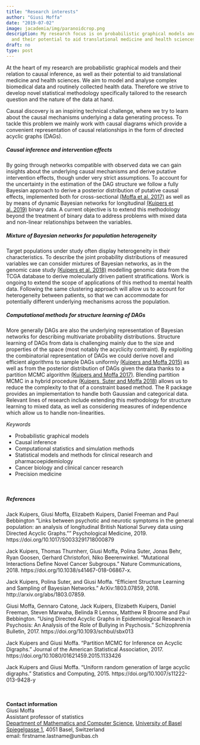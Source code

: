 ```yaml
---
title: "Research interests"
author: "Giusi Moffa"
date: "2019-07-02"
image: jacademia/img/paranoidcrop.png
description: My research focus is on probabilistic graphical models and causal inference,
  and their potential to aid translational medicine and health sciences.
draft: no
type: post
---
```


At the heart of my research are probabilistic graphical models and their relation to causal inference, as well as their potential to aid translational medicine and health sciences. We aim to model and analyse complex biomedical data and routinely collected health data. Therefore we strive to develop novel statistical methodology specifically tailored to the research question and the nature of the data at hand. 

Causal discovery is an inspiring technical challenge, where we try to learn about the causal mechanisms underlying a data generating process. To tackle this problem we mainly work with causal diagrams which provide a convenient representation of causal relationships in the form of directed acyclic graphs (DAGs). 

<!--
**Open positions**  
If you are also intrigued by causal inference and its connected computational challenges, and would consider doing a PhD or postdoc working on some of the projects outlined below, please send me an email.
-->

##### Causal inference and intervention effects  
By going through networks compatible with observed data we can gain insights about the underlying causal mechanisms and derive putative intervention effects, though under very strict assumptions. To account for the uncertainty in the estimation of the DAG structure we follow a fully Bayesian approach to derive a posterior distribution of putative causal effects, implemented both for cross-sectional [(Moffa et al. 2017)](https://doi.org/10.1093/schbul/sbx013) as well as by means of dynamic Bayesian networks for longitudinal [(Kuipers et al. 2019)](https://doi.org/10.1017/S0033291718000879) binary data. A current objective is to extend this methodology beyond the treatment of binary data to address problems with mixed data and non-linear relationships between the variables.

##### Mixture of Bayesian networks for population heterogeneity
Target populations under study often display heterogeneity in their characteristics. To describe the joint probability distributions of measured variables we can consider mixtures of Bayesian networks, as in the genomic case study [(Kuipers et al. 2018)](https://doi.org/10.1038/s41467-018-06867-x) modelling genomic data from the TCGA database to derive molecularly driven patient stratifications. Work is ongoing to extend the scope of applications of this method to mental health data. Following the same clustering approach will allow us to account for heterogeneity between patients, so that we can accommodate for potentially different underlying mechanisms across the population.

##### Computational methods for structure learning of DAGs  
More generally DAGs are also the underlying representation of Bayesian networks for describing multivariate probability distributions. Structure learning of DAGs from data is challenging mainly due to the size and properties of the space (most notably the acyclicity contraint). By exploiting the combinatorial representation of DAGs we could derive novel and efficient algorithms to sample DAGs uniformly [(Kuipers and Moffa 2015)](https://doi.org/10.1007/s11222-013-9428-y) as well as from the posterior distribution of DAGs given the data thanks to a partition MCMC algorithm [(Kuipers and Moffa 2017)](https://doi.org/10.1080/01621459.2015.1133426). Blending partition MCMC in a hybrid procedure [(Kuipers, Suter and Moffa 2018)](https://arxiv.org/abs/1803.07859) allows us to reduce the complexity to that of a constraint based method. The [\emph{BiDAG}](https://CRAN.R-project.org/package=BiDAG) R package provides an implementation to handle both Gaussian and categorical data. Relevant lines of research include extending this methodology for structure learning to mixed data, as well as considering measures of independence which allow us to handle non-linearities. <!-- and eventually estimate intervention effects in a coherent framework with structure learning. -->

*Keywords*

* Probabilistic graphical models
* Causal inference
* Computational statistics and simulation methods
* Statistical models and methods for clinical research and pharmacoepidemiology <!-- SHCS DDI of falls under pharmacoepidemiology, https://www.hopkinsmedicine.org/gim/research/content/pharmacoepi.html -->
* Cancer biology and clinical cancer research
* Precision medicine

</br>

##### References
<!-- 
--- for header ---
bibliography: jresearch.bib
biblio-style: apalike
nocite: | 
   @biDAGhybrid2018, @tcgaPancancer2018, @psychosisDBN2018, @psychosisDAG2017, @dagMCMC2017, @art:ugrlad2012
--- for body --- 
<div id="refs"></div> -->

<footnote> 

Jack Kuipers, Giusi Moffa, Elizabeth Kuipers, Daniel Freeman and Paul Bebbington
"Links between psychotic and neurotic symptoms in the general population: an analysis of longitudinal British National Survey data using Directed Acyclic Graphs."" Psychological Medicine, 2019. https://doi.org/10.1017/S0033291718000879

Jack Kuipers, Thomas Thurnherr, Giusi Moffa, Polina Suter, Jonas Behr, Ryan Goosen, Gerhard Christofori, Niko Beerenwinkel. “Mutational Interactions Define Novel Cancer Subgroups.” Nature Communications, 2018. https://doi.org/10.1038/s41467-018-06867-x.

Jack Kuipers, Polina Suter, and Giusi Moffa. “Efficient Structure Learning and Sampling of Bayesian Networks.” ArXiv:1803.07859, 2018. http://arxiv.org/abs/1803.07859.

Giusi Moffa,  Gennaro Catone,  Jack Kuipers,  Elizabeth Kuipers,  Daniel Freeman, Steven Marwaha,  Belinda R Lennox,  Matthew R Broome and  Paul Bebbington. "Using Directed Acyclic Graphs in Epidemiological Research in Psychosis: An Analysis of the Role of Bullying in Psychosis." Schizophrenia Bulletin, 2017. https://doi.org/10.1093/schbul/sbx013

Jack Kuipers and Giusi Moffa. "Partition MCMC for Inference on Acyclic Digraphs." Journal of the American Statistical Association, 2017. https://doi.org/10.1080/01621459.2015.1133426

Jack Kuipers and Giusi Moffa. "Uniform random generation of large acyclic digraphs." Statistics and Computing, 2015. https://doi.org/10.1007/s11222-013-9428-y
 </footnote>

</br>
</br>
**Contact information**    
Giusi Moffa  
Assistant professor of statistics   
[Department of Mathematics and Computer Science](https://dmi.unibas.ch/en/home/), 
[University of Basel](https://www.unibas.ch/en.html)  
[Spiegelgasse 1](https://goo.gl/maps/BJrkU54Y4XtZ2h6AA), 4051 Basel, Switzerland  
email: firstname.lastname@unibas.ch


